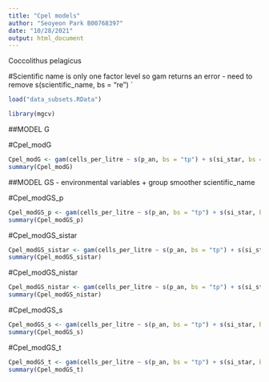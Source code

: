 ```yaml
---
title: "Cpel models"
author: "Seoyeon Park B00768397"
date: "10/28/2021"
output: html_document
---
```


Coccolithus pelagicus

#Scientific name is only one factor level so gam returns an error - need to remove s(scientific_name, bs = "re")
`
```r
load("data_subsets.RData")
```

```r
library(mgcv)
```


##MODEL G

#Cpel_modG

```r
Cpel_modG <- gam(cells_per_litre ~ s(p_an, bs = "tp") + s(si_star, bs = "tp") + s(ni_star, bs = "tp") + s(s_an, bs = "tp") + s(t_an, bs = "tp") + te(longitude, latitude, bs = c("cc","tp")) , data = data.Cpel)
summary(Cpel_modG)
```

##MODEL GS - environmental variables + group smoother scientific_name

#Cpel_modGS_p

```r
Cpel_modGS_p <- gam(cells_per_litre ~ s(p_an, bs = "tp") + s(si_star, bs = "tp") + s(ni_star, bs = "tp") + s(s_an, bs = "tp") + s(t_an, bs = "tp") + s(p_an, scientific_name, bs = "fs") + te(longitude, latitude, bs = c("cc", "tp")), data = data.Cpel, method = "REML")
summary(Cpel_modGS_p)
```


#Cpel_modGS_sistar

```r
Cpel_modGS_sistar <- gam(cells_per_litre ~ s(p_an, bs = "tp") + s(si_star, bs = "tp") + s(ni_star, bs = "tp") + s(s_an, bs = "tp") + s(t_an, bs = "tp") + s(si_star, scientific_name, bs = "fs") + te(longitude, latitude, bs = c("cc", "tp")), data = data.Cpel, method = "REML")
summary(Cpel_modGS_sistar)
```

#Cpel_modGS_nistar

```r
Cpel_modGS_nistar <- gam(cells_per_litre ~ s(p_an, bs = "tp") + s(si_star, bs = "tp") + s(ni_star, bs = "tp") + s(s_an, bs = "tp") + s(t_an, bs = "tp") + s(ni_star, scientific_name, bs = "fs") + te(longitude, latitude, bs = c("cc", "tp")), data = data.Cpel, method = "REML")
summary(Cpel_modGS_nistar)
```

#Cpel_modGS_s

```r
Cpel_modGS_s <- gam(cells_per_litre ~ s(p_an, bs = "tp") + s(si_star, bs = "tp") + s(ni_star, bs = "tp") + s(s_an, bs = "tp") + s(t_an, bs = "tp") + s(s_an, scientific_name, bs = "fs") + te(longitude, latitude, bs = c("cc", "tp")), data = data.Cpel, method = "REML")
summary(Cpel_modGS_s)
```

#Cpel_modGS_t

```r
Cpel_modGS_t <- gam(cells_per_litre ~ s(p_an, bs = "tp") + s(si_star, bs = "tp") + s(ni_star, bs = "tp") + s(s_an, bs = "tp") + s(t_an, bs = "tp") + s(t_an, scientific_name, bs = "fs") + te(longitude, latitude, bs = c("cc", "tp")), data = data.Cpel, method = "REML")
summary(Cpel_modGS_t)
```

